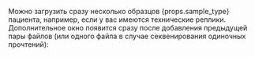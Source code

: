 <span>Можно загрузить сразу несколько
образцов {props.sample_type} пациента, например, если у вас имеются технические реплики.
Дополнительное окно появится сразу после добавления предыдущей пары файлов (или одного файла в случае
секвенирования одиночных прочтений):</span>